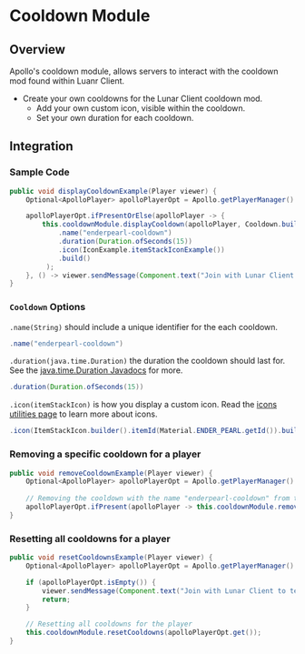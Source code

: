 # Cooldown Module

## Overview

Apollo's cooldown module, allows servers to interact with the cooldown mod found within Luanr Client.

* Create your own cooldowns for the Lunar Client cooldown mod.
  * Add your own custom icon, visible within the cooldown.
  * Set your own duration for each cooldown.

## Integration

### Sample Code

```java
public void displayCooldownExample(Player viewer) {
    Optional<ApolloPlayer> apolloPlayerOpt = Apollo.getPlayerManager().getPlayer(viewer.getUniqueId());

    apolloPlayerOpt.ifPresentOrElse(apolloPlayer -> {
        this.cooldownModule.displayCooldown(apolloPlayer, Cooldown.builder()
            .name("enderpearl-cooldown")
            .duration(Duration.ofSeconds(15))
            .icon(IconExample.itemStackIconExample())
            .build()
         );
    }, () -> viewer.sendMessage(Component.text("Join with Lunar Client to test this feature!")));
}
```

### `Cooldown` Options

`.name(String)` should include a unique identifier for the each cooldown.
```java
.name("enderpearl-cooldown")
```

`.duration(java.time.Duration)` the duration the cooldown should last for. See the [java.time.Duration Javadocs](https://docs.oracle.com/javase/8/docs/api/java/time/Duration.html) for more.
```java
.duration(Duration.ofSeconds(15))
```

`.icon(itemStackIcon)` is how you display a custom icon. Read the [icons utilities page](/apollo/developers/utilities/icons) to learn more about icons.
```java
.icon(ItemStackIcon.builder().itemId(Material.ENDER_PEARL.getId()).build())
```

### Removing a specific cooldown for a player

```java
public void removeCooldownExample(Player viewer) {
    Optional<ApolloPlayer> apolloPlayerOpt = Apollo.getPlayerManager().getPlayer(viewer.getUniqueId());
    
    // Removing the cooldown with the name "enderpearl-cooldown" from the player
    apolloPlayerOpt.ifPresent(apolloPlayer -> this.cooldownModule.removeCooldown(apolloPlayer, "enderpearl-cooldown"));
}
```

### Resetting all cooldowns for a player

```java
public void resetCooldownsExample(Player viewer) {
    Optional<ApolloPlayer> apolloPlayerOpt = Apollo.getPlayerManager().getPlayer(viewer.getUniqueId());

    if (apolloPlayerOpt.isEmpty()) {
        viewer.sendMessage(Component.text("Join with Lunar Client to test this feature!"));
        return;
    }

    // Resetting all cooldowns for the player
    this.cooldownModule.resetCooldowns(apolloPlayerOpt.get());
}
```
